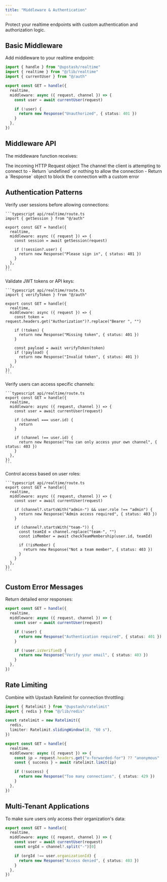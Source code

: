 ```yaml
---
title: "Middleware & Authentication"
---
```


Protect your realtime endpoints with custom authentication and authorization logic.

## Basic Middleware

Add middleware to your realtime endpoint:

```typescript api/realtime/route.ts
import { handle } from "@upstash/realtime"
import { realtime } from "@/lib/realtime"
import { currentUser } from "@/auth"

export const GET = handle({
  realtime,
  middleware: async ({ request, channel }) => {
    const user = await currentUser(request)

    if (!user) {
      return new Response("Unauthorized", { status: 401 })
    }
  },
})
```

## Middleware API

The middleware function receives:

<ParamField path="request" type="Request">
  The incoming HTTP Request object
</ParamField>

<ParamField path="channel" type="string" default="default">
  The channel the client is attempting to connect to
</ParamField>

<ResponseField name="return">
  - Return `undefined` or nothing to allow the connection - Return a `Response` object to
  block the connection with a custom error
</ResponseField>

## Authentication Patterns

<AccordionGroup>
  <Accordion title="Session-Based Auth">
    Verify user sessions before allowing connections:

    ```typescript api/realtime/route.ts
    import { getSession } from "@/auth"

    export const GET = handle({
      realtime,
      middleware: async ({ request }) => {
        const session = await getSession(request)

        if (!session?.user) {
          return new Response("Please sign in", { status: 401 })
        }
      },
    })
    ```

  </Accordion>

  <Accordion title="Token-Based Auth">
    Validate JWT tokens or API keys:

    ```typescript api/realtime/route.ts
    import { verifyToken } from "@/auth"

    export const GET = handle({
      realtime,
      middleware: async ({ request }) => {
        const token = request.headers.get("Authorization")?.replace("Bearer ", "")

        if (!token) {
          return new Response("Missing token", { status: 401 })
        }

        const payload = await verifyToken(token)
        if (!payload) {
          return new Response("Invalid token", { status: 401 })
        }
      },
    })
    ```

  </Accordion>

  <Accordion title="Channel Permissions">
    Verify users can access specific channels:

    ```typescript api/realtime/route.ts
    export const GET = handle({
      realtime,
      middleware: async ({ request, channel }) => {
        const user = await currentUser(request)

        if (channel === user.id) {
          return
        }

        if (channel !== user.id) {
          return new Response("You can only access your own channel", { status: 403 })
        }
      },
    })
    ```

  </Accordion>

  <Accordion title="Role-Based Access">
    Control access based on user roles:

    ```typescript api/realtime/route.ts
    export const GET = handle({
      realtime,
      middleware: async ({ request, channel }) => {
        const user = await currentUser(request)

        if (channel?.startsWith("admin-") && user.role !== "admin") {
          return new Response("Admin access required", { status: 403 })
        }

        if (channel?.startsWith("team-")) {
          const teamId = channel.replace("team-", "")
          const isMember = await checkTeamMembership(user.id, teamId)

          if (!isMember) {
            return new Response("Not a team member", { status: 403 })
          }
        }
      },
    })
    ```

  </Accordion>
</AccordionGroup>

## Custom Error Messages

Return detailed error responses:

```typescript api/realtime/route.ts
export const GET = handle({
  realtime,
  middleware: async ({ request, channel }) => {
    const user = await currentUser(request)

    if (!user) {
      return new Response("Authentication required", { status: 401 })
    }

    if (!user.isVerified) {
      return new Response("Verify your email", { status: 403 })
    }
  },
})
```

## Rate Limiting

Combine with Upstash Ratelimit for connection throttling:

```typescript api/realtime/route.ts
import { Ratelimit } from "@upstash/ratelimit"
import { redis } from "@/lib/redis"

const ratelimit = new Ratelimit({
  redis,
  limiter: Ratelimit.slidingWindow(10, "60 s"),
})

export const GET = handle({
  realtime,
  middleware: async ({ request }) => {
    const ip = request.headers.get("x-forwarded-for") ?? "anonymous"
    const { success } = await ratelimit.limit(ip)

    if (!success) {
      return new Response("Too many connections", { status: 429 })
    }
  },
})
```

## Multi-Tenant Applications

To make sure users only access their organization's data:

```typescript api/realtime/route.ts
export const GET = handle({
  realtime,
  middleware: async ({ request, channel }) => {
    const user = await currentUser(request)
    const orgId = channel?.split("-")[0]

    if (orgId !== user.organizationId) {
      return new Response("Access denied", { status: 403 })
    }
  },
})
```
